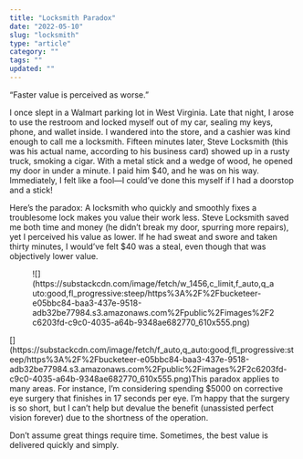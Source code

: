 ```yaml
---
title: "Locksmith Paradox"
date: "2022-05-10"
slug: "locksmith"
type: "article"
category: ""
tags: ""
updated: ""
---
```


“Faster value is perceived as worse.”

I once slept in a Walmart parking lot in West Virginia. Late that night, I arose to use the restroom and locked myself out of my car, sealing my keys, phone, and wallet inside. I wandered into the store, and a cashier was kind enough to call me a locksmith. Fifteen minutes later, Steve Locksmith (this was his actual name, according to his business card) showed up in a rusty truck, smoking a cigar. With a metal stick and a wedge of wood, he opened my door in under a minute. I paid him $40, and he was on his way. Immediately, I felt like a fool—I could’ve done this myself if I had a doorstop and a stick!

Here’s the paradox: A locksmith who quickly and smoothly fixes a troublesome lock makes you value their work less. Steve Locksmith saved me both time and money (he didn’t break my door, spurring more repairs), yet I perceived his value as lower. If he had sweat and swore and taken thirty minutes, I would’ve felt $40 was a steal, even though that was objectively lower value.

<div class="wp-block-image"><figure class="aligncenter">![](https://substackcdn.com/image/fetch/w_1456,c_limit,f_auto,q_auto:good,fl_progressive:steep/https%3A%2F%2Fbucketeer-e05bbc84-baa3-437e-9518-adb32be77984.s3.amazonaws.com%2Fpublic%2Fimages%2F2c6203fd-c9c0-4035-a64b-9348ae682770_610x555.png)</figure></div>[](https://substackcdn.com/image/fetch/f_auto,q_auto:good,fl_progressive:steep/https%3A%2F%2Fbucketeer-e05bbc84-baa3-437e-9518-adb32be77984.s3.amazonaws.com%2Fpublic%2Fimages%2F2c6203fd-c9c0-4035-a64b-9348ae682770_610x555.png)This paradox applies to many areas. For instance, I’m considering spending $5000 on corrective eye surgery that finishes in 17 seconds per eye. I’m happy that the surgery is so short, but I can’t help but devalue the benefit (unassisted perfect vision forever) due to the shortness of the operation.

Don’t assume great things require time. Sometimes, the best value is delivered quickly and simply.
